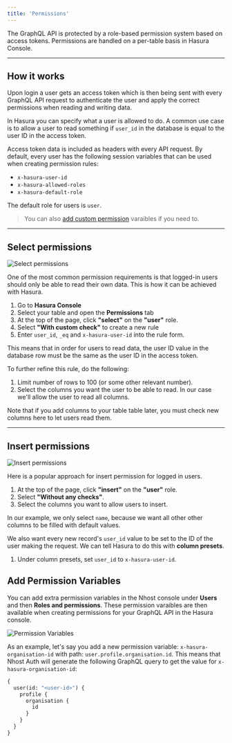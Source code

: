 ```yaml
---
title: 'Permissions'
---
```


The GraphQL API is protected by a role-based permission system based on access tokens. Permissions are handled on a per-table basis in Hasura Console.

---

## How it works

Upon login a user gets an access token which is then being sent with every GraphQL API request to authenticate the user and apply the correct permissions when reading and writing data.

In Hasura you can specify what a user is allowed to do. A common use case is to allow a user to read something if `user_id` in the database is equal to the user ID in the access token.

Access token data is included as headers with every API request. By default, every user has the following session variables that can be used when creating permission rules:

- `x-hasura-user-id`
- `x-hasura-allowed-roles`
- `x-hasura-default-role`

The default role for users is `user`.

> You can also [add custom permission](#add-permission-variables) varaibles if you need to.

---

## Select permissions

![Select permissions](/images/platform/permission-select.png)

One of the most common permission requirements is that logged-in users should only be able to read their own data. This is how it can be achieved with Hasura.

1. Go to **Hasura Console**
1. Select your table and open the **Permissions** tab
1. At the top of the page, click **"select"** on the **"user"** role.
1. Select **"With custom check"** to create a new rule
1. Enter `user_id`, `_eq` and `x-hasura-user-id` into the rule form.

This means that in order for users to read data, the user ID value in the database row must be the same as the user ID in the access token.

To further refine this rule, do the following:

1. Limit number of rows to 100 (or some other relevant number).
1. Select the columns you want the user to be able to read. In our case we'll allow the user to read all columns.

Note that if you add columns to your table table later, you must check new columns here to let users read them.

---

## Insert permissions

![Insert permissions](/images/platform/permission-insert.png)

Here is a popular approach for insert permission for logged in users.

1. At the top of the page, click **"insert"** on the **"user"** role.
1. Select **"Without any checks"**.
1. Select the columns you want to allow users to insert.

In our example, we only select `name`, because we want all other other columns to be filled with default values.

We also want every new record's `user_id` value to be set to the ID of the user making the request. We can tell Hasura to do this with **column presets**.

1. Under column presets, set `user_id` to `x-hasura-user-id`.

## Add Permission Variables

You can add extra permission variables in the Nhost console under **Users** and then **Roles and permissions**. These permission varaibles are then available when creating permissions for your GraphQL API in the Hasura console.

![Permission Variables](/images/platform/permission-variables-preview.svg)

As an example, let's say you add a new permission variable: `x-hasura-organisation-id` with path: `user.profile.organisation.id`. This means that Nhost Auth will generate the following GraphQL query to get the value for `x-hasura-organisation-id`:

```graphql
{
  user(id: "<user-id>") {
    profile {
      organisation {
        id
      }
    }
  }
}
```
